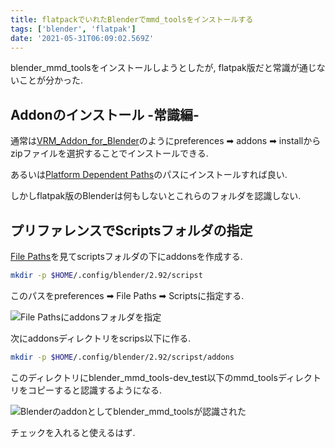 ```yaml
---
title: flatpackでいれたBlenderでmmd_toolsをインストールする
tags: ['blender', 'flatpak']
date: '2021-05-31T06:09:02.569Z'
---
```


blender_mmd_toolsをインストールしようとしたが, flatpak版だと常識が通じないことが分かった.

<!-- sep -->

## Addonのインストール -常識編-

通常は[VRM_Addon_for_Blender](https://github.com/saturday06/VRM_Addon_for_Blender)のようにpreferences ➡ addons ➡ installからzipファイルを選択することでインストールできる.

あるいは[Platform Dependent Paths](https://docs.blender.org/manual/en/latest/advanced/blender_directory_layout.html#platform-dependent-paths)のパスにインストールすれば良い.

しかしflatpak版のBlenderは何もしないとこれらのフォルダを認識しない.

## プリファレンスでScriptsフォルダの指定

[File Paths](https://docs.blender.org/manual/en/latest/editors/preferences/file_paths.html)を見てscriptsフォルダの下にaddonsを作成する.

```bash
mkdir -p $HOME/.config/blender/2.92/scripst
```

このパスをpreferences ➡ File Paths ➡ Scriptsに指定する. 

![File Pathsにaddonsフォルダを指定](/static/posts/2021/05/31/541258_001.png)

次にaddonsディレクトリをscrips以下に作る.

```bash
mkdir -p $HOME/.config/blender/2.92/scripst/addons
```

このディレクトリにblender_mmd_tools-dev_test以下のmmd_toolsディレクトリをコピーすると認識するようになる.

![Blenderのaddonとしてblender_mmd_toolsが認識された](/static/posts/2021/05/31/541258_002.png)

チェックを入れると使えるはず.